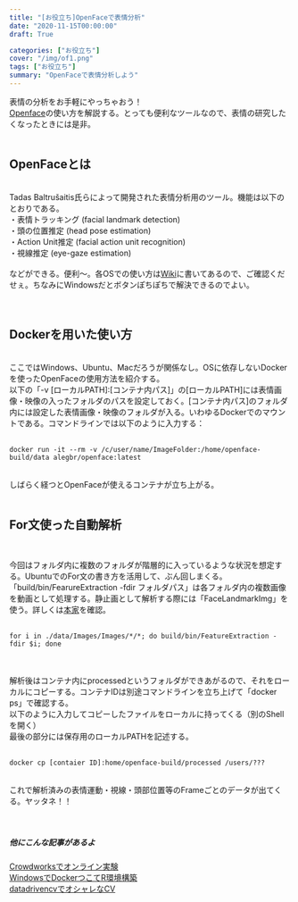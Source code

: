 ```yaml
---
title: "[お役立ち]OpenFaceで表情分析"
date: "2020-11-15T00:00:00"
draft: True

categories: ["お役立ち"]
cover: "/img/of1.png"
tags: ["お役立ち"]
summary: "OpenFaceで表情分析しよう"
---
```


表情の分析をお手軽にやっちゃおう！<br>
[Openface](https://github.com/TadasBaltrusaitis/OpenFace)の使い方を解説する。とっても便利なツールなので、表情の研究したくなったときには是非。<br>
<br>

## OpenFaceとは
<br>
Tadas Baltrušaitis氏らによって開発された表情分析用のツール。機能は以下のとおりである。<br>
・表情トラッキング (facial landmark detection)<br>
・頭の位置推定 (head pose estimation)<br>
・Action Unit推定 (facial action unit recognition)<br>
・視線推定 (eye-gaze estimation)<br>
<br>
などができる。便利～。各OSでの使い方は[Wiki](https://github.com/TadasBaltrusaitis/OpenFace/wiki)に書いてあるので、ご確認くだせぇ。ちなみにWindowsだとボタンぽちぽちで解決できるのでよい。<br>
<br><br>

## Dockerを用いた使い方
<br>
ここではWindows、Ubuntu、Macだろうが関係なし。OSに依存しないDockerを使ったOpenFaceの使用方法を紹介する。
<br>
以下の「-v [ローカルPATH]:[コンテナ内パス]」の[ローカルPATH]には表情画像・映像の入ったフォルダのパスを設定しておく。[コンテナ内パス]のフォルダ内には設定した表情画像・映像のフォルダが入る。いわゆるDockerでのマウントである。コマンドラインでは以下のように入力する：
<br>
<br>
```docker:run
docker run -it --rm -v /c/user/name/ImageFolder:/home/openface-build/data alegbr/openface:latest
```  
<br>
しばらく経つとOpenFaceが使えるコンテナが立ち上がる。<br><br>

## For文使った自動解析
<br>

今回はフォルダ内に複数のフォルダが階層的に入っているような状況を想定する。UbuntuでのFor文の書き方を活用して、ぶん回しまくる。「build/bin/FearureExtraction -fdir フォルダパス」は各フォルダ内の複数画像を動画として処理する。静止画として解析する際には「FaceLandmarkImg」を使う。詳しくは[本家](https://github.com/TadasBaltrusaitis/OpenFace/wiki/Command-line-arguments)を確認。<br>
<br>
```docker:for_do
for i in ./data/Images/Images/*/*; do build/bin/FeatureExtraction -fdir $i; done
```  
<br>
<br>解析後はコンテナ内にprocessedというフォルダができあがるので、それをローカルにコピーする。コンテナIDは別途コマンドラインを立ち上げて「docker ps」で確認する。<br>
以下のように入力してコピーしたファイルをローカルに持ってくる（別のShellを開く）<br>
最後の部分には保存用のローカルPATHを記述する。<br>
<br>
```docker:copy
docker cp [contaier ID]:home/openface-build/processed /users/???
```  
<br>
これで解析済みの表情運動・視線・頭部位置等のFrameごとのデータが出てくる。ヤッタネ！！<br>
<br><br>


##### 他にこんな記事があるよ
 [Crowdworksでオンライン実験](https://susishushi.github.io/my_blog/post/cw/)<br>
[WindowsでDockerつこてR環境構築](https://susishushi.github.io/my_blog/post/docker_new/)
<br>
[datadrivencvでオシャレなCV](https://susishushi.github.io/my_blog/post/datacv/)
